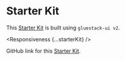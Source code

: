 
# Starter Kit

This [Starter Kit](https://universal-starter-kit.gluestack.io) is built using `gluestack-ui v2`.

<Responsiveness {...starterKit} />

GitHub link for this [Starter Kit](https://github.com/gluestack/gluestack-ui-starter-kits).